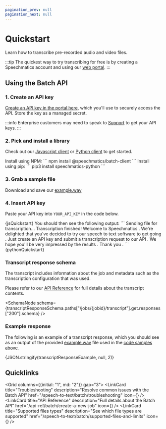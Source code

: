 ```yaml
---
pagination_prev: null
pagination_next: null
---
```




# Quickstart

Learn how to transcribe pre-recorded audio and video files.

:::tip
The quickest way to try transcribing for free is by creating a Speechmatics account and using our [web portal](https://portal.speechmatics.com/jobs/create/batch).
:::

## Using the Batch API

### 1. Create an API key

[Create an API key in the portal here](https://portal.speechmatics.com/settings/api-keys), which you'll use to securely access the API.
Store the key as a managed secret.

:::info
Enterprise customers may need to speak to [Support](https://support.speechmatics.com) to get your API keys.
:::

### 2. Pick and install a library

Check out our [Javascript client](https://www.npmjs.com/package/@speechmatics/batch-client) or [Python client](https://pypi.org/project/speechmatics-python/) to get started.

<Tabs>
  <TabItem value="javascript" label="Javascript">
  Install using NPM:
  ```
  npm install @speechmatics/batch-client
  ```
  </TabItem>
  <TabItem value="python" label="Python">
  Install using pip:
  ```
  pip3 install speechmatics-python
  ```
  </TabItem>
</Tabs>

### 3. Grab a sample file

Download and save our [example.wav](https://github.com/speechmatics/speechmatics-js-sdk/raw/7d219bfee9166736e6aa21598535a194387b84be/examples/nodejs/example.wav)

### 4. Insert API key

Paste your API key into `YOUR_API_KEY` in the code below.

<Tabs>
  <TabItem value="javascript" label="Javascript">
  <CodeBlock language="javascript">
    {jsQuickstart}
  </CodeBlock>
  You should then see the following output:
  ```
  Sending file for transcription...
  Transcription finished!
  Welcome to Speechmatics . We're delighted that you've decided to try our speech to text software to get going . Just create an API key and submit a transcription request to our API . We hope you'll be very impressed by the results . Thank you .
  ```
  </TabItem>
  <TabItem value="python" label="Python">
  <CodeBlock language="python">
    {pythonQuickstart}
  </CodeBlock>
  </TabItem>
</Tabs>


### Transcript response schema

The transcript includes information about the job and metadata such as the transcription configuration that was used.

Please refer to our [API Reference](/api-ref/batch/get-the-transcript-for-a-transcription-job#responses) for full details about the transcript contents.

<SchemaNode schema={transcriptResponseSchema.paths["/jobs/{jobid}/transcript"].get.responses["200"].schema} />


### Example response

The following is an example of a transcript response, which you should see as an output of the provided [example.wav](https://github.com/speechmatics/speechmatics-js-sdk/raw/7d219bfee9166736e6aa21598535a194387b84be/examples/nodejs/example.wav) file used in the [code samples above](#4-insert-api-key).

<CodeBlock language="json">
  {JSON.stringify(transcriptResponseExample, null, 2)}
</CodeBlock>

## Quicklinks

<Grid columns={{initial: "1", md: "2"}} gap="3">
  <LinkCard
    title="Troubleshooting"
    description="Resolve common issues with the Batch API"
    href="/speech-to-text/batch/troubleshooting"
    icon={<HelpCircle/>}
  />
  <LinkCard
    title="API Reference"
    description="Full details about the Batch API"
    href="/api-ref/batch/create-a-new-job"
    icon={<BookOpen/>}
  />
  <LinkCard
    title="Supported files types"
    description="See which file types are supported"
    href="/speech-to-text/batch/supported-files-and-limits"
    icon={<FileAudio/>}
  />
</Grid>